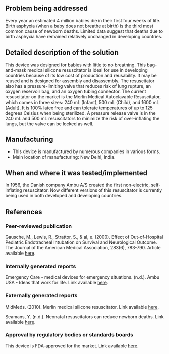{{Medical Device
|Health Topic=Child mortality
|Classification=Preventative
|Scope=Commercialized
|Location=Africa, Asia, South America
|Image=Medical silicone resus.jpg
}}
==Problem being addressed==
Every year an estimated 4 million babies die in their first four weeks of life. Birth asphyxia (when a baby does not breathe at birth) is the third most common cause of newborn deaths. Limited data suggest that deaths due to birth asphyxia have remained relatively unchanged in developing countries.

==Detailed description of the solution==
This device was designed for babies with little to no breathing. This bag-and-mask medical silicone resuscitator is ideal for use in developing countries because of its low cost of production and reusability. It may be reused and is designed for assembly and disassembly. The resuscitator also has a pressure-limiting valve that reduces risk of lung rupture, an oxygen reservoir bag, and an oxygen tubing connector.  The current resuscitator on the market is the Merlin Medical Autoclavable Resuscitator, which comes in three sizes: 240 mL (Infant), 500 mL (Child), and 1600 mL (Adult). It is 100% latex free and can tolerate temperatures of up to 125 degrees Celsius when being sterilized. A pressure release valve is in the 240 mL and 500 mL resuscitators to minimize the risk of over-inflating the lungs, but the valve can be locked as well.

==Manufacturing==
*This device is manufactured by numerous companies in various forms.
*Main location of manufacturing: New Delhi, India.

==When and where it was tested/implemented ==
In 1956, the Danish company Ambu A/S created the first non-electric, self-inflating resuscitator.  Now different versions of this resuscitator is currently being used in both developed and developing countries.

==References==
===Peer-reviewed publication===
Gausche, M., Lewis, R., Strattor, S., & al, e. (2000). Effect of Out-of-Hospital Pediatric Endotracheal 
Intubation on Survival and Neurological Outcome. The Journal of the American Medical 
Association, 283(6), 783-790. Article available [http://jama.ama-assn.org/cgi/content/full/283/6/783 here].

===Internally generated reports===
Emergency Care - medical devices for emergency situations. (n.d.). Ambu USA - Ideas that work for life. Link available [http://www.ambu.com/corp/products/emergency_care.aspx here].

===Externally generated reports===
MidMeds. (2010). Merlin medical silicone resuscitator. Link available [http://www.midmeds.co.uk/merlin-medical-silicone-resuscitator-p-73.html here].

Seamans, Y. (n.d.). Neonatal resuscitators can reduce newborn deaths. Link available [http://www.path.org/projects/neonatal_resuscitators.php here].

===Approval by regulatory bodies or standards boards===
This device is FDA-approved for the market.  Link available [http://www.accessdata.fda.gov/cdrh_docs/pdf/k993278.pdf here].